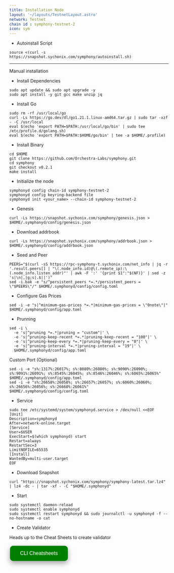 ```yaml
---
title: Installation Node
layout: '~/layouts/TestnetLayout.astro'
network: Testnet
chain id : symphony-testnet-2
icon: sym
---
```


- Autoinstall Script
```
source <(curl -s https://snapshot.sychonix.com/symphony/autoinstall.sh) 
```
------
Manual installation
- Install Dependencies
```
sudo apt update && sudo apt upgrade -y 
sudo apt install -y git gcc make unzip jq
```

- Install Go
```
sudo rm -rf /usr/local/go
curl -Ls https://go.dev/dl/go1.21.1.linux-amd64.tar.gz | sudo tar -xzf - -C /usr/local
eval $(echo 'export PATH=$PATH:/usr/local/go/bin' | sudo tee /etc/profile.d/golang.sh)
eval $(echo 'export PATH=$PATH:$HOME/go/bin' | tee -a $HOME/.profile)
```

- Install Binary
```
cd $HOME
git clone https://github.com/Orchestra-Labs/symphony.git
cd symphony
git checkout v0.2.1
make install
```
- Initialize the node
```
symphonyd config chain-id symphony-testnet-2
symphonyd config keyring-backend file
symphonyd init <your_name> --chain-id symphony-testnet-2
```

- Genesis
```
curl -Ls https://snapshot.sychonix.com/symphony/genesis.json > $HOME/.symphonyd/config/genesis.json 
```
- Download addrbook
```
curl -Ls https://snapshot.sychonix.com/symphony/addrbook.json > $HOME/.symphonyd/config/addrbook.json
```
- Seed and Peer
```
PEERS="$(curl -sS https://rpc-symphony-t.sychonix.com/net_info | jq -r '.result.peers[] | "\(.node_info.id)@\(.remote_ip):\(.node_info.listen_addr)"' | awk -F ':' '{print $1":"$(NF)}' | sed -z 's|\n|,|g;s|.$||')"
sed -i.bak -e "s/^persistent_peers *=.*/persistent_peers = \"$PEERS\"/" $HOME/.symphonyd/config/config.toml
```
- Configure Gas Prices
```
sed -i -e "s|^minimum-gas-prices *=.*|minimum-gas-prices = \"0note\"|" $HOME/.symphonyd/config/app.toml
```
- Prunning
```
sed -i \
  -e 's|^pruning *=.*|pruning = "custom"|' \
  -e 's|^pruning-keep-recent *=.*|pruning-keep-recent = "100"|' \
  -e 's|^pruning-keep-every *=.*|pruning-keep-every = "0"|' \
  -e 's|^pruning-interval *=.*|pruning-interval = "19"|' \
  $HOME/.symphonyd/config/app.toml
```
Custom Port (Optional)
```
sed -i -e "s%:1317%:26017%; s%:8080%:26080%; s%:9090%:26090%; s%:9091%:26091%; s%:8545%:26045%; s%:8546%:26046%; s%:6065%:26065%" $HOME/.symphonyd/config/app.toml
sed -i -e "s%:26658%:26058%; s%:26657%:26057%; s%:6060%:26060%; s%:26656%:26056%; s%:26660%:26061%" $HOME/.symphonyd/config/config.toml
```

- Service
```
sudo tee /etc/systemd/system/symphonyd.service > /dev/null <<EOF
[Unit]
Description=symphonyd
After=network-online.target
[Service]
User=$USER
ExecStart=$(which symphonyd) start
Restart=always
RestartSec=3
LimitNOFILE=65535
[Install]
WantedBy=multi-user.target
EOF
```
- Download Snapshot
```
curl "https://snapshot.sychonix.com/symphony/symphony-latest.tar.lz4" | lz4 -dc - | tar -xf - -C "$HOME/.symphonyd"
```

- Start
```
sudo systemctl daemon-reload
sudo systemctl enable symphonyd
sudo systemctl restart symphonyd && sudo journalctl -u symphonyd -f --no-hostname -o cat
```

 - Create Validator

Heads up to the Cheat Sheets to create validator

<a href="https://sychonix.com/testnet/symphony/cheat" target="_blank">
  <button style="background-color: green; border: none; color: white; padding: 15px 32px; text-align: center; text-decoration: none; display: inline-block; font-size: 16px; margin: 4px 2px; cursor: pointer; border-radius: 10px; box-shadow: 0 8px 16px 0 rgba(0,0,0,0.2), 0 6px 20px 0 rgba(0,0,0,0.19);" onmouseover="this.style.boxShadow='0 0 0 4px rgba(0,255,0,0.5)'" onmouseout="this.style.boxShadow='0 8px 16px 0 rgba(0,0,0,0.2), 0 6px 20px 0 rgba(0,0,0,0.19)'">CLI Cheatsheets</button>
</a>
